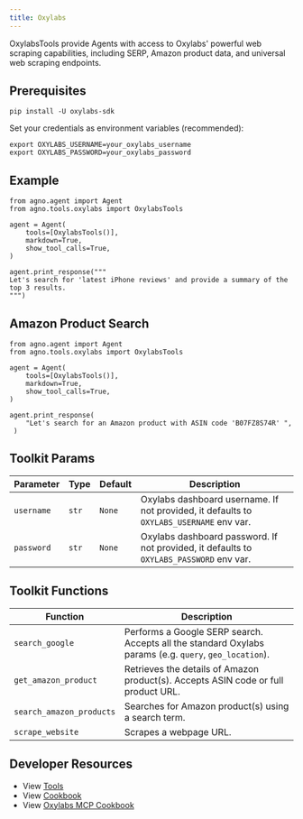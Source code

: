 ```yaml
---
title: Oxylabs
---
```


OxylabsTools provide Agents with access to Oxylabs' powerful web scraping capabilities, including SERP, Amazon product data, and universal web scraping endpoints.

## Prerequisites

```shell
pip install -U oxylabs-sdk
```

Set your credentials as environment variables (recommended):

```shell
export OXYLABS_USERNAME=your_oxylabs_username
export OXYLABS_PASSWORD=your_oxylabs_password
```

## Example

```
from agno.agent import Agent
from agno.tools.oxylabs import OxylabsTools

agent = Agent(
    tools=[OxylabsTools()],
    markdown=True,
    show_tool_calls=True,
)

agent.print_response("""
Let's search for 'latest iPhone reviews' and provide a summary of the top 3 results. 
""")
```

## Amazon Product Search

```
from agno.agent import Agent
from agno.tools.oxylabs import OxylabsTools

agent = Agent(
    tools=[OxylabsTools()],
    markdown=True,
    show_tool_calls=True,
)

agent.print_response(
    "Let's search for an Amazon product with ASIN code 'B07FZ8S74R' ",
 )
```

## Toolkit Params

| Parameter | Type | Default | Description |
|-----------|------|---------|-------------|
| `username` | `str` | `None` | Oxylabs dashboard username. If not provided, it defaults to `OXYLABS_USERNAME` env var. |
| `password` | `str` | `None` | Oxylabs dashboard password. If not provided, it defaults to `OXYLABS_PASSWORD` env var. |

## Toolkit Functions

| Function | Description |
|----------|-------------|
| `search_google` | Performs a Google SERP search. Accepts all the standard Oxylabs params (e.g. `query`, `geo_location`). |
| `get_amazon_product` | Retrieves the details of Amazon product(s). Accepts ASIN code or full product URL. |
| `search_amazon_products` | Searches for Amazon product(s) using a search term. |
| `scrape_website` | Scrapes a webpage URL. |

## Developer Resources

- View [Tools](https://github.com/agno-agi/agno/blob/main/libs/agno/agno/tools/oxylabs.py)
- View [Cookbook](https://github.com/agno-agi/agno/blob/main/cookbook/tools/oxylabs_tools.py)
- View [Oxylabs MCP Cookbook](https://github.com/agno-agi/agno/blob/main/cookbook/tools/mcp/oxylabs.py)
